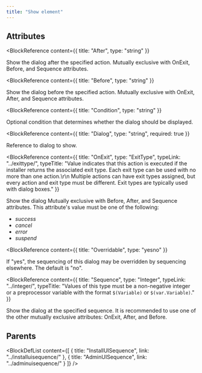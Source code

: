 ```yaml
---
title: "Show element"
---
```






## Attributes

<BlockWrapper>

  <BlockReference
    content={{
      title: "After",
      type: "string"
    }}
  >
  Show the dialog after the specified action. Mutually exclusive with OnExit, Before, and Sequence attributes.
  </BlockReference>

  <BlockReference
    content={{
      title: "Before",
      type: "string"
    }}
  >
  Show the dialog before the specified action. Mutually exclusive with OnExit, After, and Sequence attributes.
  </BlockReference>

  <BlockReference
    content={{
      title: "Condition",
      type: "string"
    }}
  >
  Optional condition that determines whether the dialog should be displayed.
  </BlockReference>

  <BlockReference
    content={{
      title: "Dialog",
      type: "string",
      required: true
    }}
  >
  Reference to dialog to show.
  </BlockReference>

  <BlockReference
    content={{
      title: "OnExit",
      type: "ExitType",
      typeLink: "../exittype/",
      typeTitle: "Value indicates that this action is executed if the installer returns the associated exit type. Each exit type can be used with no more than one action.\r\n Multiple actions can have exit types assigned, but every action and exit type must be different. Exit types are typically used with dialog boxes."
    }}
  >
  Show the dialog Mutually exclusive with Before, After, and Sequence attributes. This attribute's value must be one of the following:
  - *success*
  - *cancel*
  - *error*
  - *suspend*
  </BlockReference>

  <BlockReference
    content={{
      title: "Overridable",
      type: "yesno"
    }}
  >
  If "yes", the sequencing of this dialog may be overridden by sequencing elsewhere. The default is "no".
  </BlockReference>

  <BlockReference
    content={{
      title: "Sequence",
      type: "Integer",
      typeLink: "../integer/",
      typeTitle: "Values of this type must be a non-negative integer or a preprocessor variable with the format `$(Variable)` or `$(var.Variable)`."
    }}
  >
  Show the dialog at the specified sequence. It is recommended to use one of the other mutually exclusive attributes: OnExit, After, and Before.
  </BlockReference>

</BlockWrapper>


## Parents

<BlockDefList content={[
    {
      title: "InstallUISequence",
      link: "../installuisequence/"
    },
    {
      title: "AdminUISequence",
      link: "../adminuisequence/"
    }
  ]}
/>